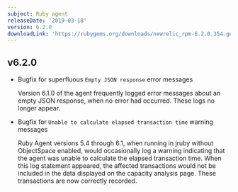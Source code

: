 ```yaml
---
subject: Ruby agent
releaseDate: '2019-03-18'
version: 6.2.0
downloadLink: 'https://rubygems.org/downloads/newrelic_rpm-6.2.0.354.gem'
---
```


## v6.2.0

* Bugfix for superfluous `Empty JSON response` error messages

  Version 6.1.0 of the agent frequently logged error messages about an empty JSON response, when no error had occurred. These logs no longer appear.
* Bugfix for `Unable to calculate elapsed transaction time` warning messages

  Ruby Agent versions 5.4 through 6.1, when running in jruby without ObjectSpace enabled, would occasionally log a warning indicating that the agent was unable to calculate the elapsed transaction time. When this log statement appeared, the affected transactions would not be included in the data displayed on the capacity analysis page. These transactions are now correctly recorded.

